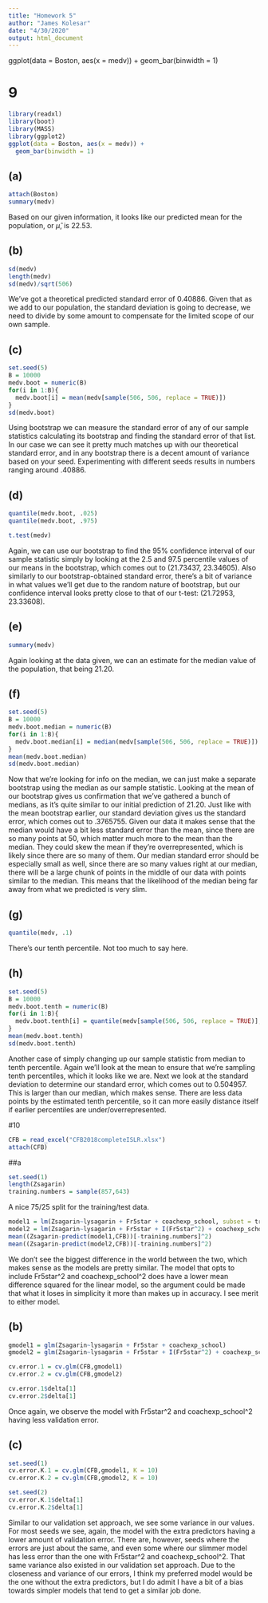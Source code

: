 ```yaml
---
title: "Homework 5"
author: "James Kolesar"
date: "4/30/2020"
output: html_document
---
```


ggplot(data = Boston, aes(x = medv)) +
  geom_bar(binwidth = 1)

# 9

```r
library(readxl)
library(boot)
library(MASS)
library(ggplot2)
ggplot(data = Boston, aes(x = medv)) +
  geom_bar(binwidth = 1)
```

## (a)


```r
attach(Boston)
summary(medv)
```

Based on our given information, it looks like our predicted mean for the population, or $\hat{\mu}$, is 22.53.

## (b)

```r
sd(medv)
length(medv)
sd(medv)/sqrt(506)
```

We've got a theoretical predicted standard error of 0.40886. Given that as we add to our population, the standard deviation is going to decrease, we need to divide by some amount to compensate for the limited scope of our own sample.

## (c)

```r
set.seed(5)
B = 10000
medv.boot = numeric(B)
for(i in 1:B){
  medv.boot[i] = mean(medv[sample(506, 506, replace = TRUE)])
}
sd(medv.boot)
```

Using bootstrap we can measure the standard error of any of our sample statistics calculating its bootstrap and finding the standard error of that list. In our case we can see it pretty much matches up with our theoretical standard error, and in any bootstrap there is a decent amount of variance based on your seed. Experimenting with different seeds results in numbers ranging around .40886.

## (d)

```r
quantile(medv.boot, .025)
quantile(medv.boot, .975)
```

```r
t.test(medv)
```

Again, we can use our bootstrap to find the 95% confidence interval of our sample statistic simply by looking at the 2.5 and 97.5 percentile values of our means in the bootstrap, which comes out to (21.73437, 23.34605). Also similarly to our bootstrap-obtained standard error, there's a bit of variance in what values we'll get due to the random nature of bootstrap, but our confidence interval looks pretty close to that of our t-test: (21.72953, 23.33608).

## (e)

```r
summary(medv)
```

Again looking at the data given, we can an estimate for the median value of the population, that being 21.20.

## (f)

```r
set.seed(5)
B = 10000
medv.boot.median = numeric(B)
for(i in 1:B){
  medv.boot.median[i] = median(medv[sample(506, 506, replace = TRUE)])
}
mean(medv.boot.median)
sd(medv.boot.median)
```

Now that we're looking for info on the median, we can just make a separate bootstrap using the median as our sample statistic. Looking at the mean of our bootstrap gives us confirmation that we've gathered a bunch of medians, as it's quite similar to our initial prediction of 21.20. Just like with the mean bootstrap earlier, our standard deviation gives us the standard error, which comes out to .3765755. Given our data it makes sense that the median would have a bit less standard error than the mean, since there are so many points at 50, which matter much more to the mean than the median. They could skew the mean if they're overrepresented, which is likely since there are so many of them. Our median standard error should be especially small as well, since there are so many values right at our median, there will be a large chunk of points in the middle of our data with points similar to the median. This means that the likelihood of the median being far away from what we predicted is very slim.

## (g)

```r
quantile(medv, .1)
```

There's our tenth percentile. Not too much to say here.

## (h)

```r
set.seed(5)
B = 10000
medv.boot.tenth = numeric(B)
for(i in 1:B){
  medv.boot.tenth[i] = quantile(medv[sample(506, 506, replace = TRUE)], .1)
}
mean(medv.boot.tenth)
sd(medv.boot.tenth)
```

Another case of simply changing up our sample statistic from median to tenth percentile. Again we'll look at the mean to ensure that we're sampling tenth percentiles, which it looks like we are. Next we look at the standard deviation to determine our standard error, which comes out to 0.504957. This is larger than our median, which makes sense. There are less data points by the estimated tenth percentile, so it can more easily distance itself if earlier percentiles are under/overrepresented.

#10

```r
CFB = read_excel("CFB2018completeISLR.xlsx")
attach(CFB)
```

##a

```r
set.seed(1)
length(Zsagarin)
training.numbers = sample(857,643)
```

A nice 75/25 split for the training/test data.

```r
model1 = lm(Zsagarin~lysagarin + Fr5star + coachexp_school, subset = training.numbers)
model2 = lm(Zsagarin~lysagarin + Fr5star + I(Fr5star^2) + coachexp_school + I(coachexp_school^2), subset = training.numbers)
mean((Zsagarin-predict(model1,CFB))[-training.numbers]^2)
mean((Zsagarin-predict(model2,CFB))[-training.numbers]^2)
```

We don't see the biggest difference in the world between the two, which makes sense as the models are pretty similar. The model that opts to include Fr5star^2 and coachexp_school^2 does have a lower mean difference squared for the linear model, so the argument could be made that what it loses in simplicity it more than makes up in accuracy. I see merit to either model.


## (b)

```r
gmodel1 = glm(Zsagarin~lysagarin + Fr5star + coachexp_school)
gmodel2 = glm(Zsagarin~lysagarin + Fr5star + I(Fr5star^2) + coachexp_school + I(coachexp_school^2))

cv.error.1 = cv.glm(CFB,gmodel1)
cv.error.2 = cv.glm(CFB,gmodel2)
```

```r
cv.error.1$delta[1]
cv.error.2$delta[1]
```

Once again, we observe the model with Fr5star^2 and coachexp_school^2 having less validation error.

## (c)

```r
set.seed(1)
cv.error.K.1 = cv.glm(CFB,gmodel1, K = 10)
cv.error.K.2 = cv.glm(CFB,gmodel2, K = 10)
```

```r
set.seed(2)
cv.error.K.1$delta[1]
cv.error.K.2$delta[1]
```

Similar to our validation set approach, we see some variance in our values. For most seeds we see, again, the model with the extra predictors having a lower amount of validation error. There are, however, seeds where the errors are just about the same, and even some where our slimmer model has less error than the one with Fr5star^2 and coachexp_school^2. That same variance also existed in our validation set approach. Due to the closeness and variance of our errors, I think my preferred model would be the one without the extra predictors, but I do admit I have a bit of a bias towards simpler models that tend to get a similar job done.


































































